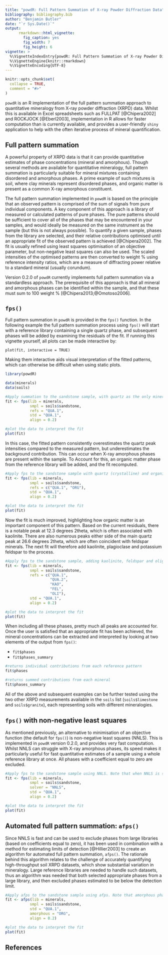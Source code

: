 ---
title: "powdR: Full Pattern Summation of X-ray Powder Diffraction Data"
bibliography: bibliography.bib
author: "Benjamin Butler"
date: "`r Sys.Date()`"
output:
      rmarkdown::html_vignette:
        fig_caption: yes
        fig_width: 7
        fig_height: 6
vignette: >
  %\VignetteIndexEntry{powdR: Full Pattern Summation of X-ray Powder Diffraction Data}
  %\VignetteEngine{knitr::rmarkdown}
  %\VignetteEncoding{UTF-8}
---

```{r setup, include = FALSE}
knitr::opts_chunk$set(
  collapse = TRUE,
  comment = "#>"
)
```

`powdR` is an R implementation of the full pattern summation approach to quantitative mineralogy from X-ray powder diffraction (XRPD) data. Whilst this is available in Excel spreadsheets such as FULLPAT [@Chipera2002] and ROCKJOCK [@Eberl2003], implementation in R allows for faster computation than is currently available, and provides a user-friendly `shiny` application to help with the often iterative process of mineral quantification.


## Full pattern summation
A powerful property of XRPD data is that it can provide quantitative estimates of phase concentrations (mineral and amorphous). Though several methods are available for quantitative mineralogy, full pattern summation is particularly suitable for mineral mixtures containing disordered and amorphous phases. A prime example of such mixtures is soil, where clay minerals represent disordered phases, and organic matter is present as a common X-ray amorphous constituent.

The full pattern summation implemented in `powdR` is based on the principle that an observed pattern is comprised of the sum of signals from pure individual components. A key component of this approach is a library of measured or calculated patterns of pure phases. The pure patterns should be sufficient to cover all of the phases that may be encountered in your samples, and would ideally be measured on the same instrument as the sample (but this is not always possible). To quantify a given sample, phases from the library are selected, and their relative contributions optimised until an appropriate fit of the observed pattern is achieved [@Chipera2002]. The fit is usually refined using least squares optimisation of an objective parameter, but non-negative least squares can also be used. The scaled intensities of the optimised patterns are then converted to weight % using reference intensity ratios, which are a measure of diffracting power relative to a standard mineral (usually corundum).

Version 0.2.0 of `powdR` currently implements full pattern summation via a standardless approach. The prerequisite of this approach is that all mineral and amorphous phases can be identified within the sample, and that these must sum to 100 weight % [@Chipera2013;@Omotoso2006].

## `fps()`
Full pattern summation in `powdR` is provided in the `fps()` function. In the following example the full pattern summation process using `fps()` will start with a reference library containing a single quartz phase, and subsequent phases will be added by examining the residuals of the fit. If running this vignette yourself, all plots can be made interactive by:

`plot(fit, interactive = TRUE)`

Making them interactive aids visual interpretation of the fitted patterns, which can otherwise be difficult when using static plots.

```{r, fig.show='hold', fig.cap = "**Figure 1:** The resulting fit on a sandstone soil when `fps()` is applied using a single quartz reference pattern. The top plot displays the measured and fitted patterns, and the bottom plots displays the residuals.", message = FALSE, warning = FALSE}
library(powdR)

data(minerals)
data(soils)

#Apply summation to the sandstone sample, with quartz as the only mineral
fit <- fps(lib = minerals,
           smpl = soils$sandstone,
           refs = "QUA.1",
           std = "QUA.1",
           align = 0.2)

#plot the data to interpret the fit
plot(fit)
```

In this case, the fitted pattern consistently overestimates the quartz peak intensities compared to the measured pattern, but underestimates the background contribution. This can occur when X-ray amorphous phases are present within the sample. To Account for this, an organic matter phase from the reference library will be added, and the fit recomputed.

```{r, fig.show='hold', fig.cap = "**Figure 2:** The resulting full pattern fit on a sandstone soil when `fps()` is applied using reference patterns from quartz and organic matter.", message = FALSE, warning = FALSE}
#Apply fps to the sandstone sample with quartz (crystalline) and organic matter (amorphous)
fit <- fps(lib = minerals,
           smpl = soils$sandstone,
           refs = c("QUA.1", "ORG"),
           std = "QUA.1",
           align = 0.2)

#plot the data to interpret the fit
plot(fit)
```

Now the fit is much improved, highlighting how organic matter is an important component of this pattern. Based on the current residuals, there is a notable peak at 12.3 degrees 2theta, which is often associated with kaolinite. There are also numerous peaks either side of the main quartz peak at 26.6 degrees 2theta, which are often coincident with feldspar minerals. The next fit will therefore add kaolinite, plagioclase and potassium feldspar to the process.

```{r, fig.show='hold', fig.cap = "**Figure 3:** The resulting full pattern fit on a sandstone soil when `fps` is applied using reference patterns from quartz (2 different standards), kaolinite, plagioclase, K-feldspar and organic matter.", message = FALSE, warning = FALSE}
#Apply fps to the sandstone sample, adding kaolinite, feldspar and oligoclase to the process
fit <- fps(lib = minerals,
           smpl = soils$sandstone,
           refs = c("QUA.1",
                    "QUA.2",
                    "KAO",
                    "FEL",
                    "OLI"),
           std = "QUA.1",
           align = 0.2)

#plot the data to interpret the fit
plot(fit)
```

When including all these phases, pretty much all peaks are accounted for. Once the user is satisfied that an appropriate fit has been achieved, the mineral concentrations can be extracted and interpreted by looking at two elements of the output from `fps()`:

- `fit$phases`
- `fit$phases_summary`

```{r}
#returns individual contributions from each reference pattern
fit$phases

#returns summed contributions from each mineral
fit$phases_summary
```

All of the above and subsequent examples can be further tested using the two other XRPD measurements available in the `soils` list (`soils$limestone` and `soils$granite`), each representing soils with different mineralogies.

## `fps()` with non-negative least squares

As mentioned previously, an alternative to minimisation of an objective function (the default for `fps()`) is non-negative least squares (NNLS). This is implemented in `powdR` version 0.2.0, and provides very fast computation. Whilst NNLS can struggle with X-ray amorphous phases, its speed makes it particularly useful for fast quantitative estimates of a sample using a whole reference library at once. All phases with a coefficient equal to zero are excluded.

```{r, fig.show='hold', fig.cap = "**Figure 4:** Application of `fps()`to the sandstone soil using NNLS instead of least squares optimisation.", message = FALSE, warning = FALSE}

#Apply fps to the sandstone sample using NNLS. Note that when NNLS is selected as the solver argument, there is no need to define the refs because all phases in the library are used by default
fit <- fps(lib = minerals,
           smpl = soils$sandstone,
           solver = "NNLS",
           std = "QUA.1",
           align = 0.2)

#plot the data to interpret the fit
plot(fit)
```

## Automated full pattern summation: `afps()`

Since NNLS is fast and can be used to exclude phases from large libraries (based on coefficients equal to zero), it has been used in combination with a method for estimating limits of detection [@Hillier2003] to create an algorithm for automated full pattern summation, `afps()`. The rationale behind this algorithm relates to the challenge of accurately quantifying high-throughput soil XRPD datasets, which show substantial variation in mineralogy. Large reference libraries are needed to handle such datasets, thus an algorithm was needed that both selected appropriate phases from a large library, and then excluded phases estimated to be below the detection limit.

```{r, fig.show='hold', fig.cap = "**Figure 5:** Application of `afps()` to the sandstone soil.", message = FALSE, warning = FALSE}

#Apply afps to the sandstone sample using afps. Note that amorphous phases need to be specified because they are treated differently to crystalline phases in this algorithm
fit <- afps(lib = minerals,
           smpl = soils$sandstone,
           std = "QUA.1",
           amorphous = "ORG",
           align = 0.2)

#plot the data to interpret the fit
plot(fit)
```

## References
